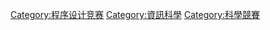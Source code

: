 {{Catmore}}
{{noteTA
|T=zh-cn:信息学奥林匹克竞赛; zh-tw:資訊奧林匹亞競賽;
}}
[[Category:程序设计竞赛|Category:程序设计竞赛]]
[[Category:資訊科學|Category:資訊科學]]
[[Category:科學競賽|Category:科學競賽]]